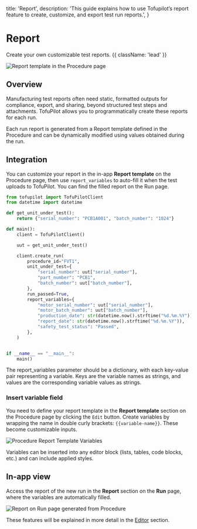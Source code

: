   title: 'Report',
  description:
    'This guide explains how to use Tofupilot’s report feature to create, customize, and export test run reports.',
}

# Report
Create your own customizable test reports. {{ className: 'lead' }}

<Image
  src="/reports-header.png"
  alt="Report template in the Procedure page"
/>

## Overview
Manufacturing test reports often need static, formatted outputs for compliance, export, and sharing, beyond structured test steps and attachments. TofuPilot allows you to programmatically create these reports for each run.

Each run report is generated from a Report template defined in the Procedure  and can be dynamically modified using values obtained during the run.

## Integration
You can customize your report in the in-app **Report template** on the Procedure page, then use `report_variables` to auto-fill it when the test uploads to TofuPilot. You can find the filled report on the Run page.


<CodeGroup>

```python {{ title: 'Python'}}
from tofupilot import TofuPilotClient
from datetime import datetime

def get_unit_under_test():
    return {"serial_number": "PCB1A001", "batch_number": "1024"}

def main():
    client = TofuPilotClient()

    uut = get_unit_under_test()

    client.create_run(
        procedure_id="FVT1",
        unit_under_test={
            "serial_number": uut["serial_number"],
            "part_number": "PCB1",
            "batch_number": uut["batch_number"],
        },
        run_passed=True,
        report_variables={
            "motor_serial_number": uut["serial_number"],
            "motor_batch_number": uut["batch_number"],
            "production_date": str(datetime.now().strftime("%d.%m.%Y")),
            "report_date": str(datetime.now().strftime("%d.%m.%Y")),
            "safety_test_status": "Passed",
        },
    )


if __name__ == "__main__":
    main()
```
</CodeGroup>

<Note>
  The report_variables parameter should be a dictionary, with each key-value pair representing a variable. Keys are the variable names as strings, and values are the corresponding variable values as strings.
</Note>

### Insert variable field

You need to define your report template in the **Report template** section on the Procedure page by clicking the `Edit` button. Create variables by wrapping the name in double curly brackets: `{{variable-name}}`. These become customizable inputs.

<Image
  src="/reports-page-procedure1.png"
  alt="Procedure Report Template Variables"
/>

<Note>
  Variables can be inserted into any editor block (lists, tables, code blocks,
  etc.) and can include applied styles.
</Note>


## In-app view

Access the report of the new run in the **Report** section on the **Run** page, where the variables are automatically filled.

<Image
  src="/reports-page-run.png"
  alt="Report on Run page generated from Procedure"
/>

These features will be explained in more detail in the [Editor](/editor) section.
